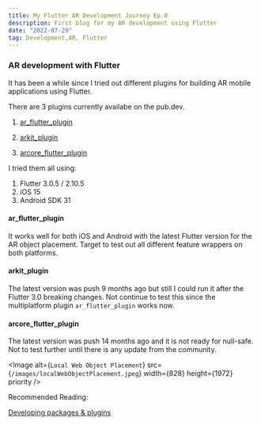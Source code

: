```yaml
---
title: My Flutter AR Development Journey Ep.0
description: First blog for my AR development using Flutter
date: "2022-07-29"
tag: Development,AR, Flutter
---
```


### AR development with Flutter

It has been a while since I tried out different plugins for building AR mobile applications using Flutter.

There are 3 plugins currently availabe on the pub.dev.

1. [ar_flutter_plugin](https://pub.dev/packages/ar_flutter_plugin)

2. [arkit_plugin](https://pub.dev/packages/arkit_plugin)

3. [arcore_flutter_plugin](https://pub.dev/packages/arcore_flutter_plugin)

I tried them all using:

1. Flutter 3.0.5 / 2.10.5
2. iOS 15
3. Android SDK 31

#### ar_flutter_plugin
It works well for both iOS and Android with the latest Flutter version for the AR object placement. Target to test out all different feature wrappers on both platforms.

#### arkit_plugin
The latest version was push 9 months ago but still I could run it after the Flutter 3.0 breaking changes.
Not continue to test this since the multiplatform plugin `ar_flutter_plugin` works now.

#### arcore_flutter_plugin
The latest version was push 14 months ago and it is not ready for null-safe. Not to test further until there is any update from the community.



<Image
  alt={`Local Web Object Placement`}
  src={`/images/localWebObjectPlacement.jpeg`}
  width={828}
  height={1972}
  priority
/>




Recommended Reading:

[Developing packages & plugins](https://docs.flutter.dev/development/packages-and-plugins/developing-packages)
